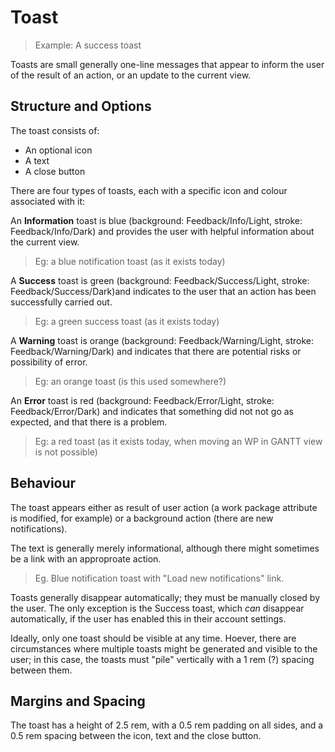 
<Meta title="Components/Toast" />

# Toast

> Example: A success toast 

Toasts are small generally one-line messages that appear to inform the user of the result of an action, or an update to the current view.

## Structure and Options

The toast consists of:

- An optional icon
- A text
- A close button

There are four types of toasts, each with a specific icon and colour associated with it:

An **Information** toast is blue (background: Feedback/Info/Light, stroke: Feedback/Info/Dark) and provides the user with helpful information about the current view. 

> Eg: a blue notification toast (as it exists today)

A **Success** toast is green (background: Feedback/Success/Light, stroke: Feedback/Success/Dark)and indicates to the user that an action has been successfully carried out.

> Eg: a green success toast (as it exists today)

A **Warning** toast is orange (background: Feedback/Warning/Light, stroke: Feedback/Warning/Dark) and indicates that there are potential risks or possibility of error.

> Eg: an orange toast (is this used somewhere?)

An **Error** toast is red (background: Feedback/Error/Light, stroke: Feedback/Error/Dark) and indicates that something did not not go as expected, and that there is a problem.

> Eg: a red toast (as it exists today, when moving an WP in GANTT view is not possible)

##  Behaviour

The toast appears either as result of user action (a work package attribute is modified, for example) or a background action (there are new notifications).

The text is generally merely informational, although there might sometimes be a link with an approproate action.

> Eg. Blue notification toast with "Load new notifications" link.

Toasts generally disappear automatically; they must be manually closed by the user. The only exception is the Success toast, which _can_ disappear automatically, if the user has enabled this in their account settings.

Ideally, only one toast should be visible at any time. Hoever, there are circumstances where multiple toasts might be generated and visible to the user; in this case, the toasts must "pile" vertically with a 1 rem (?) spacing between them.

## Margins and Spacing

The toast has a height of 2.5 rem, with a 0.5 rem padding on all sides, and a 0.5 rem spacing between the icon, text and the close button.
